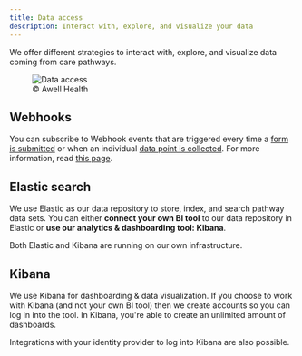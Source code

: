```yaml
---
title: Data access
description: Interact with, explore, and visualize your data
---
```


We offer different strategies to interact with, explore, and visualize data coming from care pathways.

<figure className="w-full flex flex-col justify-center text-center">
  <img
    src="https://res.cloudinary.com/da7x4rzl4/image/upload/v1651756063/Developer%20portal/data_access_Awell.png"
    alt="Data access"
    className="w-full sm:w-5/6 mx-auto"
  />
  <figcaption className="dark:text-slate-400 pt-1">© Awell Health</figcaption>
</figure>

## Webhooks

You can subscribe to Webhook events that are triggered every time a [form is submitted](/awell-orchestration/api-reference/webhooks/form-submitted) or when an individual [data point is collected](https://developers.awellhealth.com/api-reference/webhooks/data-point-collected). For more information, read [this page](/awell-orchestration/docs/integrations/webhooks).

## Elastic search

We use Elastic as our data repository to store, index, and search pathway data sets. You can either **connect your own BI tool** to our data repository in Elastic or **use our analytics & dashboarding tool: Kibana**.

Both Elastic and Kibana are running on our own infrastructure.

## Kibana

We use Kibana for dashboarding & data visualization. If you choose to work with Kibana (and not your own BI tool) then we create accounts so you can log in into the tool. In Kibana, you're able to create an unlimited amount of dashboards.

Integrations with your identity provider to log into Kibana are also possible.
